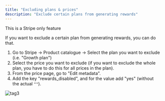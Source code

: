 ```yaml
---
title: "Excluding plans & prices"
description: "Exclude certain plans from generating rewards"
---
```


<Info>
    This is a Stripe only feature
</Info>


If you want to exclude a certain plan from generating rewards, you can do that.

1. Go to Stripe -> Product catalogue -> Select the plan you want to exclude (i.e. "Growth plan")
2. Select the price you want to exclude (if you want to exclude the whole plan, you have to do this for all prices in the plan).
3. From the price page, go to "Edit metadata".
4. Add the key "rewards_disabled", and for the value add "yes" (without the actual `""`).

![tag3](/referral-program/stripe/assets/example.png)
